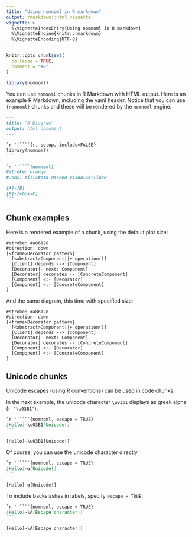 ```yaml
---
title: "Using nomnoml in R markdown"
output: rmarkdown::html_vignette
vignette: >
  %\VignetteIndexEntry{Using nomnoml in R markdown}
  %\VignetteEngine{knitr::rmarkdown}
  %\VignetteEncoding{UTF-8}
---
```


```r
knitr::opts_chunk$set(
  collapse = TRUE,
  comment = "#>"
)
```

```r
library(nomnoml)
```


You can use `nomnoml` chunks in R Markdown with HTML output.  Here is an example R Markdown, including the yaml header.  Notice that you can use `{nomnoml}` chunks and these will be rendered by the `nomnoml` engine.

````markdown
---
title: "A Diagram"
output: html_document
---

`r ''````{r, setup, include=FALSE}
library(nomnoml)
```

`r ''````{nomnoml}
#stroke: orange
#.box: fill=#8f8 dashed visual=ellipse

[A]-[B]
[B]-[<box>C]
```
````

## Chunk examples

Here is a rendered example of a chunk, using the default plot size:


```nomnoml
#stroke: #a86128
#direction: down
[<frame>Decorator pattern|
  [<abstract>Component||+ operation()]
  [Client] depends --> [Component]
  [Decorator|- next: Component]
  [Decorator] decorates -- [ConcreteComponent]
  [Component] <:- [Decorator]
  [Component] <:- [ConcreteComponent]
]
```


And the same diagram, this time with specified size:


```nomnoml
#stroke: #a86128
#direction: down
[<frame>Decorator pattern|
  [<abstract>Component||+ operation()]
  [Client] depends --> [Component]
  [Decorator|- next: Component]
  [Decorator] decorates -- [ConcreteComponent]
  [Component] <:- [Decorator]
  [Component] <:- [ConcreteComponent]
]
```


## Unicode chunks

Unicode escapes (using R conventions) can be used in code chunks.

In the next example, the unicode character `\u03b1` displays as greek alpha (`r "\u03B1"`).

```` markdown
`r ''````{nomnoml, escape = TRUE}
[Hello]-\u03B1[Unicode!]
```
````

```nomnoml
[Hello]-\u03B1[Unicode!]
```

Of course, you can use the unicode character directly

```` markdown
`r ''````{nomnoml, escape = TRUE}
[Hello]-α[Unicode!]
```
````

```nomnoml
[Hello]-α[Unicode!]
```

To include backslashes in labels, specify `escape = TRUE`:

```` markdown
`r ''````{nomnoml, escape = TRUE}
[Hello]-\A[Escape character!]
```
````


```nomnoml
[Hello]-\A[Escape character!]
```
